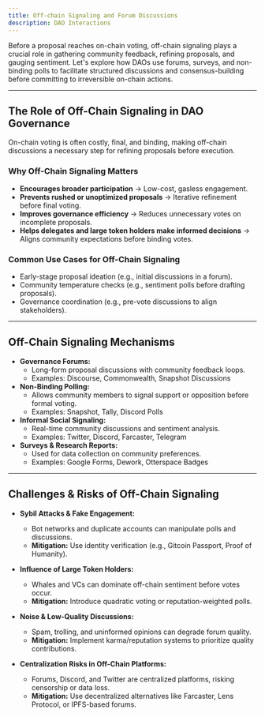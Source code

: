 ```yaml
---
title: Off-chain Signaling and Forum Discussions
description: DAO Interactions
---
```


Before a proposal reaches on-chain voting, off-chain signaling plays a crucial role in gathering community feedback, refining proposals, and gauging sentiment. Let's explore how DAOs use forums, surveys, and non-binding polls to facilitate structured discussions and consensus-building before committing to irreversible on-chain actions.  

---

## **The Role of Off-Chain Signaling in DAO Governance**  

On-chain voting is often costly, final, and binding, making off-chain discussions a necessary step for refining proposals before execution.  

### **Why Off-Chain Signaling Matters**  
- **Encourages broader participation** → Low-cost, gasless engagement.  
- **Prevents rushed or unoptimized proposals** → Iterative refinement before final voting.  
- **Improves governance efficiency** → Reduces unnecessary votes on incomplete proposals.  
- **Helps delegates and large token holders make informed decisions** → Aligns community expectations before binding votes.  

### **Common Use Cases for Off-Chain Signaling**  
- Early-stage proposal ideation (e.g., initial discussions in a forum).  
- Community temperature checks (e.g., sentiment polls before drafting proposals).  
- Governance coordination (e.g., pre-vote discussions to align stakeholders).  

---

## **Off-Chain Signaling Mechanisms**  

- **Governance Forums:**  
  - Long-form proposal discussions with community feedback loops.  
  - Examples: Discourse, Commonwealth, Snapshot Discussions
- **Non-Binding Polling:**  
  - Allows community members to signal support or opposition before formal voting.  
  - Examples: Snapshot, Tally, Discord Polls
- **Informal Social Signaling:**  
  - Real-time community discussions and sentiment analysis.
  - Examples: Twitter, Discord, Farcaster, Telegram
- **Surveys & Research Reports:**  
  - Used for data collection on community preferences.  
  - Examples: Google Forms, Dework, Otterspace Badges

---

## **Challenges & Risks of Off-Chain Signaling**  

- **Sybil Attacks & Fake Engagement:**  
  - Bot networks and duplicate accounts can manipulate polls and discussions.  
  - **Mitigation:** Use identity verification (e.g., Gitcoin Passport, Proof of Humanity).  

- **Influence of Large Token Holders:**  
  - Whales and VCs can dominate off-chain sentiment before votes occur.  
  - **Mitigation:** Introduce quadratic voting or reputation-weighted polls.  

- **Noise & Low-Quality Discussions:**  
  - Spam, trolling, and uninformed opinions can degrade forum quality.  
  - **Mitigation:** Implement karma/reputation systems to prioritize quality contributions.  

- **Centralization Risks in Off-Chain Platforms:**  
  - Forums, Discord, and Twitter are centralized platforms, risking censorship or data loss.  
  - **Mitigation:** Use decentralized alternatives like Farcaster, Lens Protocol, or IPFS-based forums.  


